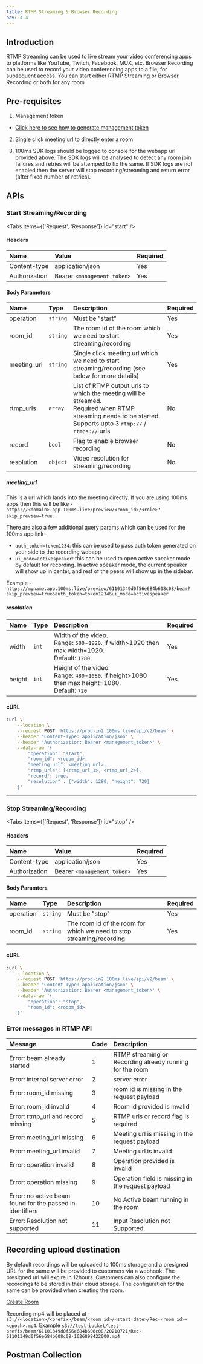 ```yaml
---
title: RTMP Streaming & Browser Recording
nav: 4.4
---
```


## Introduction

RTMP Streaming can be used to live stream your video conferencing apps to platforms like YouTube, Twitch, Facebook, MUX, etc.
Browser Recording can be used to record your video conferencing apps to a file, for subsequent access.
You can start either RTMP Streaming or Browser Recording or both for any room

## Pre-requisites

1. Management token

- [Click here to see how to generate management token](/server-side/v2/foundation/authentication-and-tokens)

2. Single click meeting url to directly enter a room

3. 100ms SDK logs should be logged to console for the webapp url provided above. The SDK logs will be analysed to detect any room join failures and retries will be attemped to fix the same. If SDK logs are not enabled then the server will stop recording/streaming and return error (after fixed number of retries).

## APIs

### Start Streaming/Recording
<PostRequest
    desp="This endpoint is used to start live streaming/recording"
    url="https://prod-in2.100ms.live/api/v2/beam"
/>

<Tabs items={['Request', 'Response']} id="start" />

<div id="start-0">

#### Headers

| Name                           | Value                        | Required |
| :----------------------------- | :--------------------------- | :------- |
| Content-type <br/>             | application/json             | Yes      |
| Authorization <br/>            | Bearer `<management token>`  | Yes      |

#### Body Parameters

| Name              | Type     | Description                                                                                                                                                               | Required |
| :---------------- | :------- | :------------------------------------------------------------------------------------------------------------------------------------------------------------------------ | :------- |
| operation <br/>   | `string` | Must be "start"                                                                                                                                                           | Yes      |
| room_id <br/>     | `string` | The room id of the room which we need to start streaming/recording                                                                                                        | Yes      |
| meeting_url <br/> | `string` | Single click meeting url which we need to start streaming/recording (see below for more details)                                                                          | Yes      |
| rtmp_urls <br/>   | `array`  | List of RTMP output urls to which the meeting will be streamed. <br/> Required when RTMP streaming needs to be started. <br/> Supports upto 3 `rtmp://` / `rtmps://` urls | No       |
| record <br/>      | `bool`   | Flag to enable browser recording                                                                                                                                          | No       |
| resolution <br/>  | `object` | Video resolution for streaming/recording                                                                                                                                  | No       |

##### meeting_url

This is a url which lands into the meeting directly. If you are using 100ms apps then this will be like - `https://<domain>.app.100ms.live/preview/<room_id>/<role>?skip_preview=true`.

There are also a few additional query params which can be used for the 100ms app link -
- `auth_token=token1234`: this can be used to pass auth token generated on your side to the recording webapp
- `ui_mode=activespeaker`: this can be used to open active speaker mode by default for recording. In active speaker mode,
    the current speaker will show up in center, and rest of the peers will show up in the sidebar.

Example - `https://myname.app.100ms.live/preview/61101349d0f56e684b608c08/beam?skip_preview=true&auth_token=token1234&ui_mode=activespeaker`

##### resolution

| Name              | Type     | Description                                                                                                | Required |
| :---------------- | :------- | :--------------------------------------------------------------------------------------------------------- | :------- |
| width <br/>       | `int`    | Width of the video. <br/> Range: `500`-`1920`. If width>1920 then max width=1920. <br/>Default: `1280`     | Yes      |
| height <br/>      | `int`    | Height of the video. <br/> Range: `480`-`1080`. If height>1080 then max height=1080. <br/>Default: `720`   | Yes      |

#### cURL

```bash
curl \
    --location \
    --request POST 'https://prod-in2.100ms.live/api/v2/beam' \
    --header 'Content-Type: application/json' \
    --header 'Authorization: Bearer <management_token>' \
    --data-raw '{
        "operation": "start",
        "room_id": <rooom_id>,
        "meeting_url": <meeting_url>,
        "rtmp_urls": [<rtmp_url_1>, <rtmp_url_2>],
        "record": true,
        "resolution" : {"width": 1280, "height": 720}
    }'
```

</div>

<Tab id="start-1">
    <Response res="200: OK" resText="Beam has started successfully" />
</Tab>

---

### Stop Streaming/Recording
<PostRequest
    desp="This endpoint is used to stop live streaming/recording"
    url="https://prod-in2.100ms.live/api/v2/beam"
/>

<Tabs items={['Request', 'Response']} id="stop" />

<div id="stop-0">

#### Headers

| Name                           | Value                        | Required |
| :----------------------------- | :--------------------------- | :------- |
| Content-type <br/>             | application/json             | Yes      |
| Authorization <br/>            | Bearer `<management token>`  | Yes      |

#### Body Paramters

| Name              | Type     | Description                                                           | Required |
| :---------------- | :------- | :-------------------------------------------------------------------- | :------- |
| operation <br/>   | `string` | Must be "stop"                                                        | Yes      |
| room_id <br/>     | `string` | The room id of the room for which we need to stop streaming/recording | Yes      |

#### cURL

```bash
curl \
    --location \
    --request POST 'https://prod-in2.100ms.live/api/v2/beam' \
    --header 'Content-Type: application/json' \
    --header 'Authorization: Bearer <management_token>' \
    --data-raw '{
        "operation": "stop",
        "room_id": <rooom_id>
    }'
```

</div>

<Tab id="stop-1">
    <Response res="200: OK" resText="Beam has stopped successfully" />
</Tab>

### Error messages in RTMP API

| Message                                                            | Code       | Description                                              |
| :----------------------------------------------------------------- | :--------- | :------------------------                                |
| Error: beam already started                                        | 1          | RTMP streaming or Recording already running for the room |
| Error: internal server error                                       | 2          | server error                                             |
| Error: room_id missing                                             | 3          | room id is missing in the request payload                |
| Error: room_id invalid                                             | 4          | Room id provided is invalid                              |
| Error: rtmp_url and record missing                                 | 5          | RTMP urls or record flag is required                     |
| Error: meeting_url missing                                         | 6          | Meeting url is missing in the request payload            |
| Error: meeting_url invalid                                         | 7          | Meeting url is invalid                                   |
| Error: operation invalid                                           | 8          | Operation provided is invalid                            |
| Error: operation missing                                           | 9          | Operation field is missing in the request payload        |
| Error: no active beam found for the passed in identifiers          | 10         | No Active beam running in the room                       |
| Error: Resolution not supported                                    | 11         | Input Resolution not Supported                           |

## Recording upload destination

By default recordings will be uploaded to 100ms storage and a presigned URL for the same will be provided to customers via a webhook. The presigned url will expire in 12hours.
Customers can also configure the recordings to be stored in their cloud storage. The configuration for the same can be provided when creating the room.

[Create Room](/server-side/v2/features/room)

Recording mp4 will be placed at - `s3://<location>/<prefix>/beam/<room_id>/<start_date>/Rec-<room_id>-<epoch>.mp4`. Example `s3://test-bucket/test-prefix/beam/61101349d0f56e684b608c08/20210721/Rec-61101349d0f56e684b608c08-1626898422000.mp4`

## Postman Collection

<DownloadCollection type='rtmp' />
